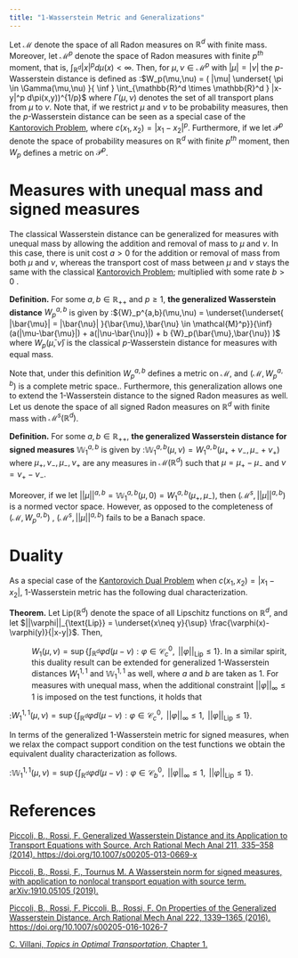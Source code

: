 ```yaml
---
title: "1-Wasserstein Metric and Generalizations"
---
```


Let $\mathcal{M}$ denote the space of all Radon measures on $\mathbb{R}^d$ with finite mass. Moreover, let $\mathcal{M}^p$ denote the space of Radon measures with finite $p^{th}$ moment, that is, $\int_{\mathbb{R}^d} |x|^p d\mu(x) < \infty$. Then, for $\mu,\nu \in \mathcal{M}^p$ with $|\mu|=|\nu|$ the $p$-Wasserstein distance is defined as<ref name="Picolli" /> :$W_p(\mu,\nu) = ( |\mu| \underset{ \pi \in \Gamma(\mu,\nu) }{ \inf } \int_{\mathbb{R}^d \times \mathbb{R}^d } |x-y|^p d\pi(x,y))^{1/p}$ where $\Gamma(\mu,\nu)$ denotes the set of all transport plans from $\mu$ to $\nu$. Note that, if we restrict $\mu$ and $\nu$ to be probability measures, then the $p$-Wasserstein distance can be seen as a special case of the [Kantorovich Problem](http://34.106.105.83/wiki/Kantorovich_Problem), where $c(x_1,x_2) = |x_1-x_2|^p$. Furthermore, if we let $\mathcal{P}^p$ denote the space of probability measures on $\mathbb{R}^d$ with finite $p^{th}$ moment, then $W_p$ defines a metric on $\mathcal{P}^p$.

# Measures with unequal mass and signed measures

The classical Wasserstein distance can be generalized for measures with unequal mass by allowing the addition and removal of mass to $\mu$ and $\nu$.<ref name="Picolli" /> In this case, there is unit cost $a >0$ for the addition or removal of mass from both $\mu$ and $\nu$, whereas the transport cost of mass between $\mu$ and $\nu$ stays the same with the classical [Kantorovich Problem](http://34.106.105.83/wiki/Kantorovich_Problem); multiplied with some rate $b >0$ .

**Definition.**<ref name="Picolli" /> For some $a,b \in \mathbb{R}_{++}$ and $p \geq 1$, **the generalized Wasserstein distance** ${W}_p^{a,b}$ is given by :${W}_p^{a,b}(\mu,\nu) = \underset{\underset{ |\bar{\mu}| = |\bar{\nu}|  }{\bar{\mu},\bar{\nu} \in \mathcal{M}^p}}{\inf} (a(|\mu-\bar{\mu}|) + a(|\nu-\bar{\nu}|) + b {W}_p(\bar{\mu},\bar{\nu}) )$ where ${W}_p(\bar{\mu},\bar{\nu})$ is the classical $p$-Wasserstein distance for measures with equal mass.

Note that, under this definition ${W}_p^{a,b}$ defines a metric on $\mathcal{M}$, and $(\mathcal{M},{W}_p^{a,b})$ is a complete metric space.<ref name="Picolli" />. Furthermore, this generalization allows one to extend the $1$-Wasserstein distance to the signed Radon measures as well. Let us denote the space of all signed Radon measures on $\mathbb{R}^d$ with finite mass with $\mathcal{M}^s(\mathbb{R}^d)$.

**Definition.**<ref name="Picolli2" /> For some $a,b \in \mathbb{R}_{++}$, **the generalized Wasserstein distance for signed measures** $\mathbb{W}_1^{a,b}$ is given by :$\mathbb{W}_1^{a,b}(\mu,\nu) = W_1^{a,b}(\mu_+ + \nu_- , \mu_- + \nu_+)$ where $\mu_+,\nu_-,\mu_-,\nu_+$ are any measures in $\mathcal{M}(\mathbb{R}^d)$ such that $\mu = \mu_+ - \mu_-$ and $\nu = \nu_+ - \nu_-$.

Moreover, if we let $||\mu||^{a,b} = \mathbb{W}_1^{a,b}(\mu,0) =  W_1^{a,b}(\mu_+ , \mu_- )$, then $(\mathcal{M}^s,||\mu||^{a,b})$ is a normed vector space. However, as opposed to the completeness of $(\mathcal{M},{W}_p^{a,b})$ , $(\mathcal{M}^s,||\mu||^{a,b})$ fails to be a Banach space.<ref name="Picolli2" />

# Duality

As a special case of the [Kantorovich Dual Problem](http://34.106.105.83/wiki/Kantorovich_Dual_Problem_(for_general_costs)) when $c(x_1,x_2) = |x_1-x_2|$, $1$-Wasserstein metric has the following dual characterization.

**Theorem.**<ref name="Villani" /> Let Lip$(\mathbb{R}^d)$ denote the space of all Lipschitz functions on $\mathbb{R}^d$, and let $||\varphi||_{\text{Lip}} = \underset{x\neq y}{\sup} \frac{\varphi(x)-\varphi(y)}{|x-y|}$. Then,

:   $W_1(\mu,\nu) = \sup \{ \int_{\mathbb{R}^d} \varphi d(\mu-\nu) : \varphi \in \mathcal{C}^0_c, \text{ } ||\varphi||_{\text{Lip}} \leq 1 \}$. In a similar spirit, this duality result can be extended for generalized $1$-Wasserstein distances $W^{1,1}_1$ and $\mathbb{W}^{1,1}_1$ as well, where $a$ and $b$ are taken as 1. For measures with unequal mass, when the additional constraint $||\varphi||_\infty \leq 1$ is imposed on the test functions, it holds that<ref name="Picolli3" />

:$W^{1,1}_1(\mu,\nu) = \sup \{ \int_{\mathbb{R}^d} \varphi d(\mu-\nu) : \varphi \in \mathcal{C}^0_c, \text{ } ||\varphi||_\infty \leq 1, \text{ } ||\varphi||_{\text{Lip}} \leq 1 \}$.

In terms of the generalized 1-Wasserstein metric for signed measures, when we relax the compact support condition on the test functions we obtain the equivalent duality characterization as follows.<ref name="Picolli2" />

:$\mathbb{W}^{1,1}_1(\mu,\nu) = \sup \{ \int_{\mathbb{R}^d} \varphi d(\mu-\nu) : \varphi \in \mathcal{C}^0_b, \text{ } ||\varphi||_\infty \leq 1, \text{ } ||\varphi||_{\text{Lip}} \leq 1 \}$.

# References

<references> <ref name="Picolli"> [Piccoli, B., Rossi, F. Generalized Wasserstein Distance and its Application to Transport Equations with Source. Arch Rational Mech Anal 211, 335–358 (2014). https://doi.org/10.1007/s00205-013-0669-x](https://rdcu.be/cGRJz) </ref>

<ref name="Picolli2"> [Piccoli, B., Rossi, F., Tournus M. A Wasserstein norm for signed measures, with application to nonlocal transport equation with source term. arXiv:1910.05105 (2019).](https://arxiv.org/pdf/1910.05105.pdf) </ref>

<ref name="Picolli3"> [Piccoli, B., Rossi, F. Piccoli, B., Rossi, F. On Properties of the Generalized Wasserstein Distance. Arch Rational Mech Anal 222, 1339–1365 (2016). https://doi.org/10.1007/s00205-016-1026-7](https://rdcu.be/cGR1n) </ref>

<ref name="Villani">[C. Villani, *Topics in Optimal Transportation*, Chapter 1.](https://people.math.gatech.edu/~gangbo/Cedric-Villani.pdf)</ref> </references>
